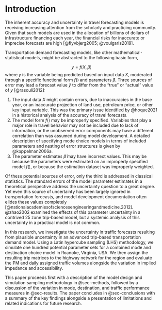 # Introduction

The inherent accuracy and uncertainty in travel forecasting models is
receiving increasing attention from the scholarly and practicing
community. Given that such models are used in the allocation of billions
of dollars of infrastructure financing each year, the financial risks
for inaccurate or imprecise forecasts are high [@flyvbjerg2005;
@voulgaris2019].

Transportation demand forecasting models, like other
mathematical-statistical models, might be abstracted to the following
basic form,

$$
y = f(X, \beta)
$$where $y$ is the variable being predicted based on input data $X$,
moderated through a specific functional form $f()$ and parameters
$\beta$. Three sources of error may lead a forecast value $\hat{y}$ to
differ from the "true" or "actual" value of $y$ [@rasouli2012]:

1.  The input data $X$ might contain errors, due to inaccuracies in the
    base year, or an inaccurate projection of land use, petroleum price,
    or other key input variable. This was the primary issue identified
    by @hoque2021 in a historical analysis of the accuracy of travel
    forecasts.
2.  The model form $f()$ may be improperly specified. Variables that
    play a major role in travel behavior may not be included due to lack
    of information, or the unobserved error components may have a
    different correlation than was assumed during model development. A
    detailed description of specifying mode choice models in terms of
    included parameters and nesting of error structures is given by @koppelman2006a.
3.  The parameter estimates $\hat{\beta}$ may have incorrect values.
    This may be because the parameters were estimated on an improperly
    specified model $f()$, or because the estimation dataset was
    improperly weighted.

Of these potential sources of error, only the third is addressed in
classical statistics. The standard errors of the model parameter
estimates in a theoretical perspective address the uncertainty question
to a great degree. Yet even this source of uncertainty has been largely
ignored in transportation forecasts, and model development documentation
often elides these values completely
[@nationalacademiesofsciencesengineeringandmedicine.2012]. @zhao2002
examined the effects of this parameter uncertainty in a contrived 25
zone trip-based model, but a systemic analysis of this uncertainty in a
practical model is not common.

In this research, we investigate the uncertainty in traffic forecasts
resulting from plausible uncertainty in an advanced trip-based
transportation demand model. Using a Latin hypercube sampling (LHS)
methodology, we simulate one hundred potential parameter sets for a
combined mode and destination choice model in Roanoke, Virginia, USA. We
then assign the resulting trip matrices to the highway network for the
region and evaluate the PM and daily assigned traffic volumes alongside
the variation in implied impedance and accessibility.

This paper proceeds first with a description of the model design and
simulation sampling methodology in @sec-methods, followed by a
discussion of the variation in mode, destination, and traffic
performance measures in @sec-results. The paper concludes in
@sec-conclusions with a summary of the key findings alongside a
presentation of limitations and related indications for future research.
